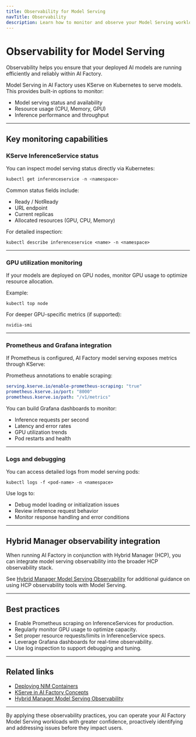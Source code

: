 ```yaml
---
title: Observability for Model Serving
navTitle: Observability
description: Learn how to monitor and observe your Model Serving workloads in AI Factory.
---
```


# Observability for Model Serving

Observability helps you ensure that your deployed AI models are running efficiently and reliably within AI Factory.

Model Serving in AI Factory uses KServe on Kubernetes to serve models. This provides built-in options to monitor:

- Model serving status and availability
- Resource usage (CPU, Memory, GPU)
- Inference performance and throughput

---

## Key monitoring capabilities

### KServe InferenceService status

You can inspect model serving status directly via Kubernetes:
```sql
kubectl get inferenceservice -n <namespace>
```
Common status fields include:

- Ready / NotReady
- URL endpoint
- Current replicas
- Allocated resources (GPU, CPU, Memory)

For detailed inspection:

```shell
kubectl describe inferenceservice <name> -n <namespace>
```

---

### GPU utilization monitoring

If your models are deployed on GPU nodes, monitor GPU usage to optimize resource allocation.

Example:

```shell
kubectl top node
```

For deeper GPU-specific metrics (if supported):

```shell
nvidia-smi
```

---

### Prometheus and Grafana integration

If Prometheus is configured, AI Factory model serving exposes metrics through KServe:

Prometheus annotations to enable scraping:

```yaml
serving.kserve.io/enable-prometheus-scraping: "true"
prometheus.kserve.io/port: "8000"
prometheus.kserve.io/path: "/v1/metrics"
```

You can build Grafana dashboards to monitor:

- Inference requests per second
- Latency and error rates
- GPU utilization trends
- Pod restarts and health

---

### Logs and debugging

You can access detailed logs from model serving pods:

```shell
kubectl logs -f <pod-name> -n <namespace>
```

Use logs to:

- Debug model loading or initialization issues
- Review inference request behavior
- Monitor response handling and error conditions

---

## Hybrid Manager observability integration

When running AI Factory in conjunction with Hybrid Manager (HCP), you can integrate model serving observability into the broader HCP observability stack.

See [Hybrid Manager Model Serving Observability](/edb-postgres-ai/hybrid-manager/ai-factory/learn/how-to/model-serving/verify-models) for additional guidance on using HCP observability tools with Model Serving.

---

## Best practices

- Enable Prometheus scraping on InferenceServices for production.
- Regularly monitor GPU usage to optimize capacity.
- Set proper resource requests/limits in InferenceService specs.
- Leverage Grafana dashboards for real-time observability.
- Use log inspection to support debugging and tuning.

---

## Related links

- [Deploying NIM Containers](./deploy-nim-container)
- [KServe in AI Factory Concepts](/edb-postgres-ai/ai-factory/learn/explained-ai-factory-concepts#model-serving-kserve)
- [Hybrid Manager Model Serving Observability](/edb-postgres-ai/hybrid-manager/ai-factory/learn/how-to/model-serving/verify-models)

---

By applying these observability practices, you can operate your AI Factory Model Serving workloads with greater confidence, proactively identifying and addressing issues before they impact users.
